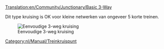 [[Translation:en/Community/Junctionary/Basic 3-Way]]
{{nl/Community/Junctionary/Kruispuntenmenu}}

Dit type kruising is OK voor kleine netwerken van ongeveer 5 korte treinen.

[[File:en/Community/Junctionary/3way basic3.png|none|frame|Eenvoudige 3-weg kruising]]

{{nl/Community/Junctionary/Kruispuntcriteria|Goedkoop|0|0|0|1|0|0|1|1|0|0|0||Defecte treinen blokkeren de hele kruising.|
*Kan één trein per keer afhandelen (tenzij je [[nl/Manual/Seinen#routeseinen|routeseinen]] gebruikt).
*Zorgt voor verkeersopstoppingen. 
}}

[[Category:nl/Manual/Treinkruispunt]]